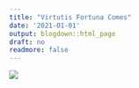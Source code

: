 ```yaml
---
title: "Virtutis Fortuna Comes"
date: '2021-01-01'
output: blogdown::html_page
draft: no
readmore: false
---
```

![](/welstart.jpg)